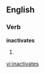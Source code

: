 ==English==

===Verb===
'''inactivates'''

# {{third-person singular of|[[inactivate]]}}

[[vi:inactivates]]